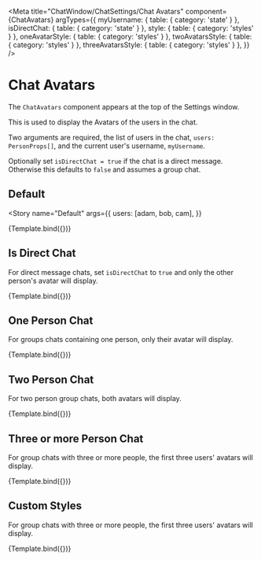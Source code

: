 

<Meta
  title="ChatWindow/ChatSettings/Chat Avatars"
  component={ChatAvatars}
  argTypes={{
    myUsername: { table: { category: 'state' } },
    isDirectChat: { table: { category: 'state' } },
    style: { table: { category: 'styles' } },
    oneAvatarStyle: { table: { category: 'styles' } },
    twoAvatarsStyle: { table: { category: 'styles' } },
    threeAvatarsStyle: { table: { category: 'styles' } },
  }}
/>


# Chat Avatars

The `ChatAvatars` component appears at the top of the Settings window.

This is used to display the Avatars of the users in the chat.

Two arguments are required, the list of users in the chat, `users: PersonProps[]`, and the current user's username, `myUsername`.

Optionally set `isDirectChat = true` if the chat is a direct message. Otherwise this defaults to `false` and assumes a group chat.

## Default

<Story
  name="Default"
  args={{
    users: [adam, bob, cam],
  }}
>
  {Template.bind({})}
</Story>

<ArgsTable story="Default" />

## Is Direct Chat

For direct message chats, set `isDirectChat` to `true` and only the other person's avatar will display.

<Canvas>
  <Story
    name="Is Direct Chat"
    args={{
      users: [adam, bob],
      myUsername: adam.username,
      isDirectChat: true,
    }}
  >
    {Template.bind({})}
  </Story>
</Canvas>

## One Person Chat

For groups chats containing one person, only their avatar will display.

<Canvas>
  <Story
    name="One Person"
    args={{
      users: [adam],
      myUsername: adam.username,
    }}
  >
    {Template.bind({})}
  </Story>
</Canvas>

## Two Person Chat

For two person group chats, both avatars will display.

<Canvas>
  <Story
    name="Two People"
    args={{
      users: [adam, bob],
      myUsername: adam.username,
    }}
  >
    {Template.bind({})}
  </Story>
</Canvas>

## Three or more Person Chat

For group chats with three or more people, the first three users' avatars will display.

<Canvas>
  <Story
    name="Three People"
    args={{
      users: [adam, bob, cam],
      myUsername: adam.username,
    }}
  >
    {Template.bind({})}
  </Story>
</Canvas>

## Custom Styles

For group chats with three or more people, the first three users' avatars will display.

<Canvas>
  <Story
    name="Custom Styles"
    args={{
      users: [adam, bob, cam],
      myUsername: adam.username,
      style: { border: '2px solid orange' },
      threeAvatarsStyle: {
        avatarOne: { border: '2px solid red' },
        avatarTwo: { border: '2px solid blue' },
        avatarThree: { border: '2px solid green' },
      },
    }}
  >
    {Template.bind({})}
  </Story>
</Canvas>
